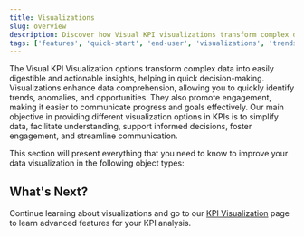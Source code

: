 ```yaml
---
title: Visualizations
slug: overview
description: Discover how Visual KPI visualizations transform complex data into actionable insights through charts, trends, KPIs, and embedded content for enhanced decision-making.
tags: ['features', 'quick-start', 'end-user', 'visualizations', 'trends', 'embedded-content', 'pareto', 'pie', 'gantt', 'bar', 'chart', 'kpi', 'data-analysis']
---
```


<head>
  <title>Visualizations</title>
  <meta name="keywords" content="Visual KPI, visualizations, end-user guide, data visualization, trends, embedded content, KPI charts, Pareto charts, pie charts, bar charts, Gantt charts, decision-making tools, data analysis, actionable insights, KPI visualization"/>
</head>

The Visual KPI Visualization options transform complex data into easily digestible and actionable insights, helping in quick decision-making. Visualizations enhance data comprehension, allowing you to quickly identify trends, anomalies, and opportunities. They also promote engagement, making it easier to communicate progress and goals effectively. Our main objective in providing different visualization options in KPIs is to simplify data, facilitate understanding, support informed decisions, foster engagement, and streamline communication.

This section will present everything that you need to know to improve your data visualization in the following object types:


<CardList cols={4}>
  <Card 
    title="KPIs"
    link="/end-user/features/visualizations/kpis"
  />
    <Card 
    title="Charts"
    link="/end-user/features/visualizations/charts"
  />
    <Card 
    title="Trends"
    link="/end-user/features/visualizations/trends"
  />
    <Card 
    title="Embedded Content"
    link="/end-user/features/visualizations/embedded-content"
  />
</CardList>

## What's Next?

Continue learning about visualizations and go to our [KPI Visualization](kpis) page to learn advanced features for your KPI analysis.